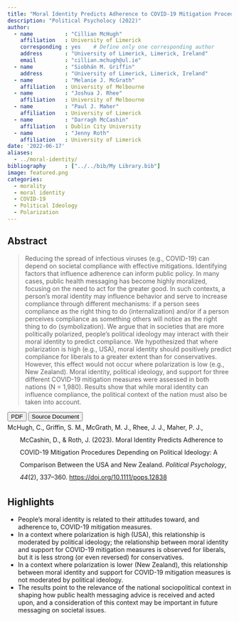 ```yaml
---
title: "Moral Identity Predicts Adherence to COVID-19 Mitigation Procedures Depending on Political Ideology: A Comparison Between the USA and New Zealand"
description: "Political Psycholocy (2022)"
author: 
  - name          : "Cillian McHugh"
    affiliation   : University of Limerick
    corresponding : yes    # Define only one corresponding author
    address       : "University of Limerick, Limerick, Ireland"
    email         : "cillian.mchugh@ul.ie"
  - name          : "Siobhán M. Griffin"
    address       : "University of Limerick, Limerick, Ireland"
  - name          : "Melanie J. McGrath"
    affiliation   : University of Melbourne
  - name          : "Joshua J. Rhee"
    affiliation   : University of Melbourne
  - name          : "Paul J. Maher"
    affiliation   : University of Limerick
  - name          : "Darragh McCashin"
    affiliation   : Dublin City University
  - name          : "Jenny Roth"
    affiliation   : University of Limerick
date: '2022-06-17'
aliases:   
  - ../moral-identity/
bibliography      : ["../../bib/My Library.bib"]
image: featured.png
categories: 
  - morality
  - moral identity
  - COVID-19
  - Political Ideology
  - Polarization
---
```


## Abstract

>Reducing the spread of infectious viruses (e.g., COVID-19) can depend on societal compliance with effective mitigations. Identifying factors that influence adherence can inform public policy. In many cases, public health messaging has become highly moralized, focusing on the need to act for the greater good. In such contexts, a person's moral identity may influence behavior and serve to increase compliance through different mechanisms: if a person sees compliance as the right thing to do (internalization) and/or if a person perceives compliance as something others will notice as the right thing to do (symbolization). We argue that in societies that are more politically polarized, people's political ideology may interact with their moral identity to predict compliance. We hypothesized that where polarization is high (e.g., USA), moral identity should positively predict compliance for liberals to a greater extent than for conservatives. However, this effect would not occur where polarization is low (e.g., New Zealand). Moral identity, political ideology, and support for three different COVID-19 mitigation measures were assessed in both nations (N = 1,980). Results show that while moral identity can influence compliance, the political context of the nation must also be taken into account.



<button type="button" class="btn btn-primary btn-sm" onclick="window.open('https://raw.githubusercontent.com/cillianmiltown/website_quarto/main/publications/moral-identity-and-COVID-19/moral-identity.pdf');" data-inline="true" >PDF</button>
<button type="button" class="btn btn-primary btn-sm" onclick="window.open('https://onlinelibrary.wiley.com/doi/full/10.1111/pops.12838')" >Source Document</button>


```{=html}

<html xmlns="http://www.w3.org/1999/xhtml" xml:lang="en">
<head>
<meta http-equiv="Content-Type" content="text/html; charset=utf-8"/>
<title>Bibliography</title>
</head>
<body>
<div class="csl-bib-body" style="line-height: 2; margin-left: 2em; text-indent:-2em;">
  <div class="csl-entry">McHugh, C., Griffin, S. M., McGrath, M. J., Rhee, J. J., Maher, P. J., McCashin, D., &amp; Roth, J. (2023). Moral Identity Predicts Adherence to COVID-19 Mitigation Procedures Depending on Political Ideology: A Comparison Between the USA and New Zealand. <i>Political Psychology</i>, <i>44</i>(2), 337–360. <a href="https://doi.org/10.1111/pops.12838">https://doi.org/10.1111/pops.12838</a></div>
  <span class="Z3988" title="url_ver=Z39.88-2004&amp;ctx_ver=Z39.88-2004&amp;rfr_id=info%3Asid%2Fzotero.org%3A2&amp;rft_id=info%3Adoi%2F10.1111%2Fpops.12838&amp;rft_val_fmt=info%3Aofi%2Ffmt%3Akev%3Amtx%3Ajournal&amp;rft.genre=article&amp;rft.atitle=Moral%20Identity%20Predicts%20Adherence%20to%20COVID-19%20Mitigation%20Procedures%20Depending%20on%20Political%20Ideology%3A%20A%20Comparison%20Between%20the%20USA%20and%20New%20Zealand&amp;rft.jtitle=Political%20Psychology&amp;rft.volume=44&amp;rft.issue=2&amp;rft.aufirst=Cillian&amp;rft.aulast=McHugh&amp;rft.au=Cillian%20McHugh&amp;rft.au=Siobh%C3%A1n%20M.%20Griffin&amp;rft.au=Melanie%20J.%20McGrath&amp;rft.au=Joshua%20J.%20Rhee&amp;rft.au=Paul%20J.%20Maher&amp;rft.au=Darragh%20McCashin&amp;rft.au=Jenny%20Roth&amp;rft.date=2023&amp;rft.pages=337-360&amp;rft.spage=337&amp;rft.epage=360&amp;rft.issn=1467-9221&amp;rft.language=en"></span>
</div></body>
</html>

```

## Highlights

- People's moral identity is related to their attitudes toward, and adherence to, COVID-19 mitigation measures.
- In a context where polarization is high (USA), this relationship is moderated by political ideology; the relationship between moral identity and support for COVID-19 mitigation measures is observed for liberals, but it is less strong (or even reversed) for conservatives.
- In a context where polarization is lower (New Zealand), this relationship between moral identity and support for COVID-19 mitigation measures is not moderated by political ideology.
- The results point to the relevance of the national sociopolitical context in shaping how public health messaging advice is received and acted upon, and a consideration of this context may be important in future messaging on societal issues.




